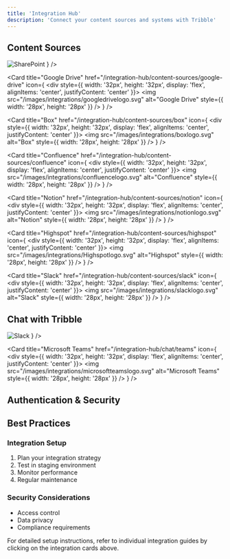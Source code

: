 ```yaml
---
title: 'Integration Hub'
description: 'Connect your content sources and systems with Tribble'
---
```


## Content Sources

<CardGroup cols={4}>
  <Card
    title="SharePoint"
    href="/integration-hub/content-sources/sharepoint"
    icon={
      <div style={{ width: '32px', height: '32px', display: 'flex', alignItems: 'center', justifyContent: 'center' }}>
        <img src="/images/integrations/sharepointlogo.svg" alt="SharePoint" style={{ width: '28px', height: '28px' }} />
      </div>
    }
  />
  
  <Card
    title="Google Drive"
    href="/integration-hub/content-sources/google-drive"
    icon={
      <div style={{ width: '32px', height: '32px', display: 'flex', alignItems: 'center', justifyContent: 'center' }}>
        <img src="/images/integrations/googledrivelogo.svg" alt="Google Drive" style={{ width: '28px', height: '28px' }} />
      </div>
    }
  />
  
  <Card
    title="Box"
    href="/integration-hub/content-sources/box"
    icon={
      <div style={{ width: '32px', height: '32px', display: 'flex', alignItems: 'center', justifyContent: 'center' }}>
        <img src="/images/integrations/boxlogo.svg" alt="Box" style={{ width: '28px', height: '28px' }} />
      </div>
    }
  />
  
  <Card
    title="Confluence"
    href="/integration-hub/content-sources/confluence"
    icon={
      <div style={{ width: '32px', height: '32px', display: 'flex', alignItems: 'center', justifyContent: 'center' }}>
        <img src="/images/integrations/confluencelogo.svg" alt="Confluence" style={{ width: '28px', height: '28px' }} />
      </div>
    }
  />
  
  <Card
    title="Notion"
    href="/integration-hub/content-sources/notion"
    icon={
      <div style={{ width: '32px', height: '32px', display: 'flex', alignItems: 'center', justifyContent: 'center' }}>
        <img src="/images/integrations/notionlogo.svg" alt="Notion" style={{ width: '28px', height: '28px' }} />
      </div>
    }
  />
  
  <Card
    title="Highspot"
    href="/integration-hub/content-sources/highspot"
    icon={
      <div style={{ width: '32px', height: '32px', display: 'flex', alignItems: 'center', justifyContent: 'center' }}>
        <img src="/images/integrations/Highspotlogo.svg" alt="Highspot" style={{ width: '28px', height: '28px' }} />
      </div>
    }
  />

  <Card
    title="Slack"
    href="/integration-hub/content-sources/slack"
    icon={
      <div style={{ width: '32px', height: '32px', display: 'flex', alignItems: 'center', justifyContent: 'center' }}>
        <img src="/images/integrations/slacklogo.svg" alt="Slack" style={{ width: '28px', height: '28px' }} />
      </div>
    }
  />
</CardGroup>

## Chat with Tribble

<CardGroup cols={4}>
  <Card
    title="Slack"
    href="/integration-hub/chat/slack"
    icon={
      <div style={{ width: '32px', height: '32px', display: 'flex', alignItems: 'center', justifyContent: 'center' }}>
        <img src="/images/integrations/slacklogo.svg" alt="Slack" style={{ width: '28px', height: '28px' }} />
      </div>
    }
  />
  
  <Card
    title="Microsoft Teams"
    href="/integration-hub/chat/teams"
    icon={
      <div style={{ width: '32px', height: '32px', display: 'flex', alignItems: 'center', justifyContent: 'center' }}>
        <img src="/images/integrations/microsoftteamslogo.svg" alt="Microsoft Teams" style={{ width: '28px', height: '28px' }} />
      </div>
    }
  />
</CardGroup>

## Authentication & Security

<CardGroup cols={4}>
  <Card
    title="SSO"
    href="/integration-hub/authentication/sso"
    icon="key"
  />
  
  <Card
    title="SCIM"
    href="/integration-hub/authentication/scim"
    icon="users"
  />
</CardGroup>

## Best Practices

### Integration Setup
1. Plan your integration strategy
2. Test in staging environment
3. Monitor performance
4. Regular maintenance

### Security Considerations
- Access control
- Data privacy
- Compliance requirements

<Note>
For detailed setup instructions, refer to individual integration guides by clicking on the integration cards above.
</Note> 
